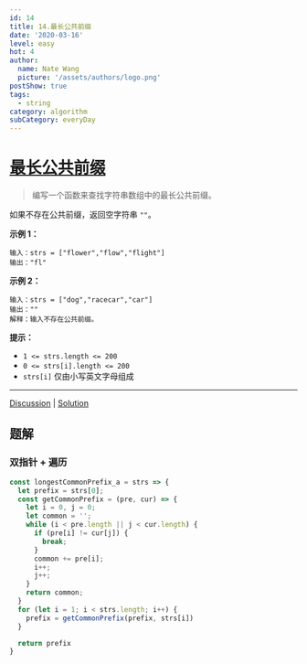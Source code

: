 ```yaml
---
id: 14
title: 14.最长公共前缀
date: '2020-03-16'
level: easy
hot: 4
author:
  name: Nate Wang
  picture: '/assets/authors/logo.png'
postShow: true
tags:
  - string
category: algorithm
subCategory: everyDay
---
```



# [最长公共前缀](https://leetcode-cn.com/problems/longest-common-prefix/description/)



> 编写一个函数来查找字符串数组中的最长公共前缀。

如果不存在公共前缀，返回空字符串 `""`。

**示例 1：**

```
输入：strs = ["flower","flow","flight"]
输出："fl"
```

**示例 2：**

```
输入：strs = ["dog","racecar","car"]
输出：""
解释：输入不存在公共前缀。
```

**提示：**

- `1 <= strs.length <= 200`
- `0 <= strs[i].length <= 200`
- `strs[i]` 仅由小写英文字母组成

------

[Discussion](https://leetcode-cn.com/problems/longest-common-prefix/comments/) | [Solution](https://leetcode-cn.com/problems/longest-common-prefix/solution/)

## 题解



### 双指针 + 遍历



```js
const longestCommonPrefix_a = strs => {
  let prefix = strs[0];
  const getCommonPrefix = (pre, cur) => {
    let i = 0, j = 0;
    let common = '';
    while (i < pre.length || j < cur.length) {
      if (pre[i] != cur[j]) {
        break;
      }
      common += pre[i];
      i++;
      j++;
    }
    return common;
  }
  for (let i = 1; i < strs.length; i++) {
    prefix = getCommonPrefix(prefix, strs[i])
  }

  return prefix
}
```



